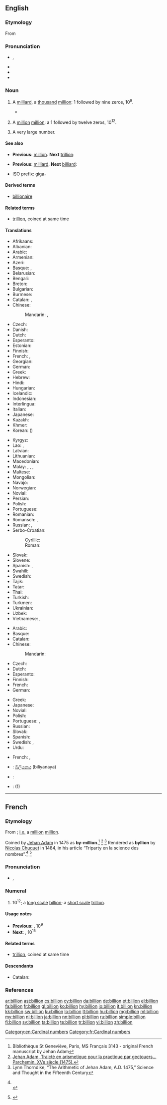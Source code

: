 {{also|Billion}}
==English==

===Etymology===
From {{etyl|fr|en}} {{term|billion|lang=fr}}

===Pronunciation===
* {{IPA|/ˈbɪljən/}}, {{X-SAMPA|/"bIlj@n/}}
* {{audio|en-us-billion.ogg|Audio (US)}}
* {{rhymes|ɪljən}}
* {{hyphenation|bil|lion}}

===Noun===
{{enum|million|trillion|cardinal number|10<sup>9</sup>}}
{{enum|milliard|billiard|cardinal number|10<sup>12</sup>}}
{{en-noun}}

# {{context|US|modern British & Australian|[[w:Long and short scales|short scale]]}} A [[milliard]], a [[thousand]] [[million]]: 1 followed by nine zeros, 10<sup>9</sup>.
#*{{quote-magazine|title=No hiding place
|date=2013-05-25|volume=407|issue=8837|page=74|magazine={{w|The Economist}}
|url=http://www.economist.com/news/science-and-technology/21578357-plan-assess-peoples-personal-characteristics-their-twitter-streams-no
|passage=In America alone, people spent $170 '''billion''' on “direct marketing”—junk mail of both the physical and electronic varieties—last year. Yet of those who received unsolicited adverts through the post, only 3% bought anything as a result.}}
# {{context|obsolete| British & Australian|[[w:Long and short scales|long scale]]}} A [[million]] [[million]]: a 1 followed by twelve zeros, 10<sup>12</sup>.
# {{context|colloquial|plural|hyperbole}} A very large number.
#: {{usex|There were '''billions''' of people at the concert.}}

====See also====
* {{qualifier|short scale}} '''Previous''': [[million]]. '''Next''' [[trillion]]:
* {{qualifier|long scale}} '''Previous''': [[milliard]]. '''Next''' [[billiard]]:
* ISO prefix: [[giga-]]

====Derived terms====
* [[billionaire]]

====Related terms====
* [[trillion]], coined at same time

====Translations====
{{trans-top|a thousand million; 1,000,000,000; 10<sup>9</sup>; a milliard}}
* Afrikaans: {{t-|af|miljard}}
* Albanian: {{t-|sq|miliardë}}
* Arabic: {{t-|ar|مليار|m|tr=milyār}}
* Armenian: {{t-|hy|միլիարդ|tr=miliard}}
* Azeri: {{t-|az|milyard}}
* Basque: {{t-|eu|miliar}}, {{t-|eu|mila milioi}}
* Belarusian: {{t-|be|мільярд|m|tr=milʹjárd}}
* Bengali: {{t-|bn|বিলিয়ন|tr=biliẏôn|sc=Beng}}
* Breton: {{t-|br|miliard}}
* Bulgarian: {{t-|bg|милиард|m|tr=miliárd}}
* Burmese: {{t+|my|ပကောဋိ|tr=pa̱ko: di.|sc=Mymr}}
* Catalan: {{t-|ca|mil milió}}  {{qualifier|usual}}, {{t+|ca|miliard}} {{qualifier|rare}}
* Chinese: 
*: Mandarin: {{t|cmn|十億|sc=Hani}},  {{t|cmn|十亿|tr=shíyì|sc=Hani}}
* Czech: {{t+|cs|miliarda|f}}
* Danish: {{t+|da|milliard}}
* Dutch: {{t+|nl|miljard|n}}
* Esperanto: {{t-|eo|miliardo}}
* Estonian: {{t-|et|miljard}}
* Finnish: {{t+|fi|miljardi}}
* French: {{t+|fr|milliard|m}}, {{qualifier|obsolete}} {{t+|fr|billion|m}}
* Georgian: {{t-|ka|მილიარდი|tr=miliardi|sc=Geor}}
* German: {{t+|de|Milliarde|f}}
* Greek: {{t+|el|δισεκατομμύριο|n|tr=disekatommýrio}}
* Hebrew: {{t-|he|מיליארד|tr=miliárd}}
* Hindi: {{t-|hi|अरब|tr=arab}}
* Hungarian: {{t+|hu|milliárd}}
* Icelandic: {{t-|is|milljarða}}
* Indonesian: {{t-|id|milyar}}
* Interlingua: {{t-|ia|milliardo}}
* Italian: {{t+|it|miliardo}}
* Japanese: {{t+|ja|十億|tr=じゅうおく, jū-oku}}
* Kazakh: {{t|kk|миллиард|tr=mïllïard|sc=Cyrl}}
* Khmer: {{t-|km|រយកោដិ|tr=rɔɔy kaot|sc=Khmr}}
* Korean: {{t-|ko|십억|tr=sip-eok|sc=Hang}} ({{t-|ko|十億|sc=Hani}})
{{trans-mid}}
* Kyrgyz: {{t-|ky|миллиард|tr=milliard|sc=Cyrl}}
* Lao: {{t-|lo|ຕື້|tr=tɨ̂ː|sc=Laoo}}, {{t-|lo|ພັນລ້ານ|tr=pʰán lâːn|sc=Laoo}}
* Latvian: {{t-|lv|miljards|m}}
* Lithuanian: {{t+|lt|milijardas|m}}
* Macedonian: {{t-|mk|милијарда|f|tr=milijárda}}
* Malay: {{t-|ms|seribu juta}}, {{t-|ms|bilion}}, {{t-|ms|ribu juta}}, {{t-|ms|miliar}}
* Maltese: {{t-|mt|biljun}}
* Mongolian: {{t-|mn|тэрбум|tr=terbum|sc=Cyrl}}
* Navajo: {{tø|nv|biyóón}}
* Norwegian: {{t-|no|milliard}}
* Novial: {{tø|nov|miliarde}}
* Persian: {{t+|fa|بیلیون|tr=bilyun}}
* Polish: {{t+|pl|miliard}}
* Portuguese: {{t+|pt|bilhão|m}}
* Romanian: {{t-|ro|miliard|n}}
* Romansch: {{t-|rm|milliarda|f}}, {{t-|rm|milliard|m}}
* Russian: {{t+|ru|миллиард|m|tr=milliárd}}, {{qualifier|seldom}} {{t+|ru|биллион|tr=billión}}
* Serbo-Croatian: 
*: Cyrillic: {{t-|sh|милијарда|f}}
*: Roman: {{t-|sh|milijarda|f}}
* Slovak: {{t-|sk|miliarda|f}}
* Slovene: {{t+|sl|milijarda|f}}
* Spanish: {{t+|es|millardo|m}}, {{t-|es|mil millones|m}}
* Swahili: {{t+|sw|bilioni}}
* Swedish: {{t+|sv|miljard|c}}
* Tajik: {{t-|tg|миллиард|tr=milliard|sc=Cyrl}}
* Tatar: {{t+|tt|миллиард|tr=milliard|sc=Cyrl}}
* Thai: {{t-|th|พันล้าน|tr=pan láan|sc=Thai}}
* Turkish: {{t+|tr|milyar}}
* Turkmen: {{t-|tk|milliard}}
* Ukrainian: {{t+|uk|мільярд|m|tr=milʹjárd}}
* Uzbek: {{t-|uz|milliard}}
* Vietnamese: {{t+|vi|tỉ}}, {{t+|vi|tỷ}}
{{trans-bottom}}

{{trans-top|a million million; 1,000,000,000,000; 10<sup>12</sup>}}
* Arabic: {{t-|ar|تريليون|m|tr=trilyūn}}
* Basque: {{t-|eu|bilioi}}
* Catalan: {{t+|ca|bilió}}
* Chinese: 
*: Mandarin: {{t-|cmn|兆|tr=zhào|sc=Hani}}
* Czech: {{t+|cs|bilión|m}}
* Dutch: {{t+|nl|biljoen}}
* Esperanto: {{t-|eo|duiliono}}
* Finnish: {{t+|fi|biljoona}}
* French: {{t+|fr|billion}}
* German: {{t+|de|Billion}}
{{trans-mid}}
* Greek: {{t+|el|τρισεκατομμύριο|n}}
* Japanese: {{t+|ja|兆|tr=ちょう, chō}}
* Novial: {{tø|nov|bilione}}
* Polish: {{t+|pl|bilion}}
* Portuguese: {{t+|pt|bilião|m}} {{qualifier|Portugal}}, {{t+|pt|trilhão|m}} {{qualifier|Brazil}}
* Russian: {{t+|ru|триллион|m|tr=trillión}}
* Slovak: {{t-|sk|bilión|m}}
* Spanish: {{t+|es|billón|m}}
* Swedish: {{t+|sv|triljon|c}}, {{t+|sv|biljon|c}}
* Urdu: {{t-|ur|مِلْيُن}}
{{trans-bottom}}

{{trans-top|(plural) a very large number}}
* French: {{t+|fr|milliards|m-p}}, {{t+|fr|millions|m-p}}
{{trans-mid}}
{{trans-bottom}}

{{checktrans}}
{{top2}}
* {{ttbc|si}}: [[බිලියනය]] (biliyanaya)
{{mid2}}
* {{ttbc|tr}}: {{t+|tr|milyar}}
* {{ttbc|cy}}: {{t+|cy|biliwn}} (1)
{{bottom}}

[[Category:en:Cardinal numbers]]

----

==French==

===Etymology===
From {{confix|bi|gloss1=two|illion|lang=fr}}; [[i.e.]] a [[million]] [[million]].

Coined by [[w:Jehan Adam|Jehan Adam]] in 1475 as '''by-million'''.<ref name="genevieve">Bibliothèque St Geneviève, Paris, MS Français 3143 - original French manuscript by Jehan Adam</ref> <ref name="parchemin">[http://www-bsg.univ-paris1.fr/la_reserve/expos/sciences/savants2.htm Jehan Adam, Traicté en arismetique pour la practique par gectouers… Parchemin. XVe siècle (1475).]</ref> <ref name="thorndike">Lynn Thorndike, “The Arithmetic of Jehan Adam, A.D. 1475,” Science and Thought in the Fifteenth Century</ref>
Rendered as '''byllion''' by [[w:Nicolas Chuquet|Nicolas Chuquet]] in 1484, in his article “Triparty en la science des nombres”.<ref name="Chuquet1">
{{reference-book
| last = Chuquet
| first = Nicolas
| authorlink =
| coauthors =
| title = Triparty en la science des nombres (ISSN 9012-9458)
| publisher = Aristide Marre
| location = Bologna (Italy)
| year = 1880
| origyear = 1484
| location =
| pages =
| url =
| doi =
| id =
| isbn =
}}
<br>
{{cite web
| last = &nbsp;&nbsp;&nbsp;Idem
| first =
| authorlink =
| coauthors =
| title =  Nicolas Chuquet's manuscript
| work =
| publisher = Published by www.miakinen.net
| date =
| url = http://www.miakinen.net/vrac/nombres#lettres_zillions
| format =
| doi =
| accessdate = 2008-03-01}}
</ref> <ref name="Chuquet2">
{{cite web
| last = Idem
| first =
| authorlink =
| coauthors =
| title =  Nicolas Chuquet's chapter
| work =
| publisher = Transcription by Michael Florencetime
| date =
| url = http://hexadecimal.florencetime.net/chuquet/triparty.htm
| format =
| doi =
| accessdate = 2008-03-01}}
</ref>

===Pronunciation===
* {{IPA|/bi.ljɔ̃/|lang=fr}}, {{X-SAMPA|/bi.ljO~/}}

===Numeral===
{{head|fr|numeral}}

# 10<sup>12</sup>; a [[w:Long and short scales|long scale]] [[billion#English|billion]]; a [[w:Long and short scales|short scale]] [[trillion]].

====Usage notes====
* '''Previous''': {{l/fr|milliard}}, 10<sup>9</sup>
* '''Next''': {{l/fr|billiard}}, 10<sup>15</sup>

====Related terms====
* [[trillion]], coined at same time

====Descendants====
* Catalan: {{l/ca|bilió}}

===References===
<references />

[[ar:billion]]
[[ast:billion]]
[[cs:billion]]
[[cy:billion]]
[[da:billion]]
[[de:billion]]
[[et:billion]]
[[el:billion]]
[[fa:billion]]
[[fr:billion]]
[[gl:billion]]
[[ko:billion]]
[[hy:billion]]
[[io:billion]]
[[it:billion]]
[[kn:billion]]
[[kk:billion]]
[[sw:billion]]
[[ku:billion]]
[[lo:billion]]
[[lt:billion]]
[[hu:billion]]
[[mg:billion]]
[[ml:billion]]
[[my:billion]]
[[nl:billion]]
[[ja:billion]]
[[nn:billion]]
[[pl:billion]]
[[ru:billion]]
[[simple:billion]]
[[fi:billion]]
[[sv:billion]]
[[ta:billion]]
[[te:billion]]
[[tr:billion]]
[[vi:billion]]
[[zh:billion]]
[[Category:fr:Cardinal numbers]]